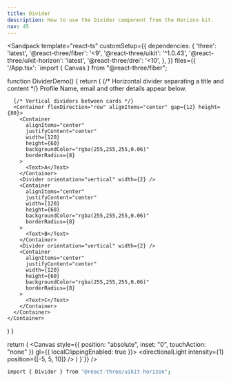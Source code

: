 ```yaml
---
title: Divider
description: How to use the Divider component from the Horizon kit.
nav: 45
---
```


<Sandpack
  template="react-ts"
  customSetup={{
    dependencies: {
      'three': 'latest',
      '@react-three/fiber': '<9',
      '@react-three/uikit': '^1.0.43',
      '@react-three/uikit-horizon': 'latest',
      '@react-three/drei': '<10',
    },
  }}
  files={{
    '/App.tsx': `import { Canvas } from "@react-three/fiber";

function DividerDemo() {
  return (
    <Container flexDirection="column" gap={16}>
      {/* Horizontal divider separating a title and content */}
      <Container width={360} flexDirection="column" gap={8}>
        <Text>Profile</Text>
        <Divider height={2} />
        <Text color="rgba(255,255,255,0.75)">Name, email and other details appear below.</Text>
      </Container>

      {/* Vertical dividers between cards */}
      <Container flexDirection="row" alignItems="center" gap={12} height={80}>
        <Container
          alignItems="center"
          justifyContent="center"
          width={120}
          height={60}
          backgroundColor="rgba(255,255,255,0.06)"
          borderRadius={8}
        >
          <Text>A</Text>
        </Container>
        <Divider orientation="vertical" width={2} />
        <Container
          alignItems="center"
          justifyContent="center"
          width={120}
          height={60}
          backgroundColor="rgba(255,255,255,0.06)"
          borderRadius={8}
        >
          <Text>B</Text>
        </Container>
        <Divider orientation="vertical" width={2} />
        <Container
          alignItems="center"
          justifyContent="center"
          width={120}
          height={60}
          backgroundColor="rgba(255,255,255,0.06)"
          borderRadius={8}
        >
          <Text>C</Text>
        </Container>
      </Container>
    </Container>
  )
}



  return (
    <Canvas style={{ position: "absolute", inset: "0", touchAction: "none" }} gl={{ localClippingEnabled: true }}>
      <ambientLight intensity={0.5} />
      <directionalLight intensity={1} position={[-5, 5, 10]} />
      <Fullscreen
        overflow="scroll"
        flexDirection="column"
        alignItems="center"
        padding={32}
      >
        <DividerDemo />
      </Fullscreen>
    </Canvas>
  )
}`}}
/>

```bash
import { Divider } from "@react-three/uikit-horizon";
```